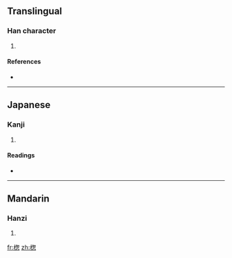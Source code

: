 ==Translingual==

===Han character===
{{Han char|rn=75|rad=木|as=09|sn=13|four=|canj=木心大心 (DPKP)}}

# {{defn|Han|sort=木09}}

====References====
* {{Han ref|kx=0540.160|dkj=15157|dj=0928.020|hdz=21254.060|uh=6964|ud=26980}}

----

==Japanese==

===Kanji===
{{ja-kanji|grade=|rs=木09}}

# {{defn|Japanese}}

====Readings====
* {{ja-readings|on=[[そう]] (sō)|kun=}}

----

==Mandarin==

===Hanzi===
{{cmn-hanzi|pin=[[sǒng]] ([[song3]])|wg=sung<sup>3</sup>}}

# {{defn|Mandarin}}

[[fr:楤]]
[[zh:楤]]